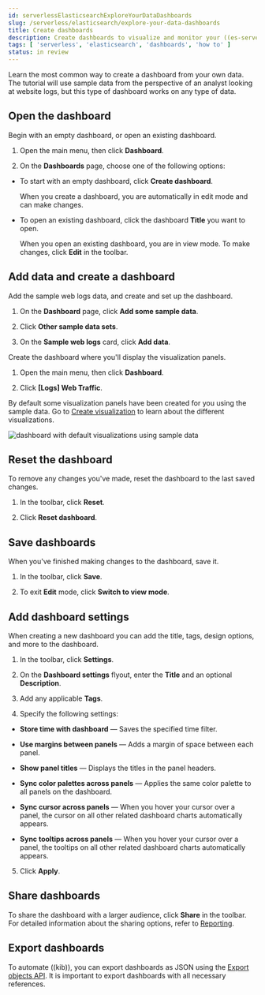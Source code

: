 ```yaml
---
id: serverlessElasticsearchExploreYourDataDashboards
slug: /serverless/elasticsearch/explore-your-data-dashboards
title: Create dashboards
description: Create dashboards to visualize and monitor your ((es-serverless)) data.
tags: [ 'serverless', 'elasticsearch', 'dashboards', 'how to' ]
status: in review
---
```



<InReview />

Learn the most common way to create a dashboard from your own data. The tutorial will use sample data from the perspective of an analyst looking at website logs, but this type of dashboard works on any type of data.

<div id="open-the-dashboard"></div>

## Open the dashboard

Begin with an empty dashboard, or open an existing dashboard.

1. Open the main menu, then click **Dashboard**.

1. On the **Dashboards** page, choose one of the following options:

* To start with an empty dashboard, click **Create dashboard**.

    When you create a dashboard, you are automatically in edit mode and can make changes. 

* To open an existing dashboard, click the dashboard **Title** you want to open.

    When you open an existing dashboard, you are in view mode. To make changes, click **Edit** in the toolbar. 

## Add data and create a dashboard

Add the sample web logs data, and create and set up the dashboard.

1. On the **Dashboard** page, click **Add some sample data**.

2. Click **Other sample data sets**. 

3. On the **Sample web logs** card, click **Add data**.

Create the dashboard where you'll display the visualization panels.

1. Open the main menu, then click **Dashboard**.

2. Click **[Logs] Web Traffic**.

By default some visualization panels have been created for you using the sample data. Go to [Create visualization](/serverless/elasticsearch/explore-your-data-visualizations) to learn about the different visualizations.  

![dashboard with default visualizations using sample data](images/dashboards/dashboard-example.png)

## Reset the dashboard

To remove any changes you've made, reset the dashboard to the last saved changes.

1. In the toolbar, click **Reset**.

1. Click **Reset dashboard**.

## Save dashboards

When you've finished making changes to the dashboard, save it.

1. In the toolbar, click **Save**.

1. To exit **Edit** mode, click **Switch to view mode**. 

## Add dashboard settings

When creating a new dashboard you can add the title, tags, design options, and more to the dashboard.

1. In the toolbar, click **Settings**.

2. On the **Dashboard settings** flyout, enter the **Title** and an optional **Description**.

3. Add any applicable **Tags**. 

4. Specify the following settings:

* **Store time with dashboard** &mdash; Saves the specified time filter.

* **Use margins between panels** &mdash; Adds a margin of space between each panel.

* **Show panel titles** &mdash; Displays the titles in the panel headers.

* **Sync color palettes across panels** &mdash; Applies the same color palette to all panels on the dashboard.

* **Sync cursor across panels** &mdash; When you hover your cursor over a panel, the cursor on all other related dashboard charts automatically appears.

* **Sync tooltips across panels** &mdash; When you hover your cursor over a panel, the tooltips on all other related dashboard charts automatically appears.

5. Click **Apply**. 

## Share dashboards

To share the dashboard with a larger audience, click **Share** in the toolbar. For detailed information about the sharing options, refer to [Reporting](https://www.elastic.co/guide/en/kibana/current/reporting-getting-started.html).

## Export dashboards

To automate ((kib)), you can export dashboards as JSON using the [Export objects API](https://www.elastic.co/guide/en/kibana/current/saved-objects-api-export.html). It is important to export dashboards with all necessary references.
